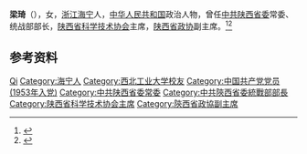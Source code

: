 '''梁琦'''（{{bd|1933年|3月|}}），女，[[浙江|浙江]][[海宁|海宁]]人，[[中华人民共和国|中华人民共和国]]政治人物，曾任[[中共陕西省委|中共陕西省委]]常委、统战部部长，[[陕西省科学技术协会|陕西省科学技术协会]]主席，[[陕西省政协|陕西省政协]]副主席。<ref>{{Cite web|title=知名院友|url=https://jsj.nwpu.edu.cn/snew/xygk/zmyy.htm|accessdate=2020-07-21|work=西北工业大学计算机学院|archive-date=2020-02-26|archive-url=https://web.archive.org/web/20200226065908/http://jsj.nwpu.edu.cn/snew/xygk/zmyy.htm|dead-url=no}}</ref><ref>{{Cite book|title=中华人民共和国职官志|author=何虎生, 李耀东, 向常福主编|publisher=中国社会出版社|year=2003|isbn=9787800883934|location=北京|pages=}}</ref>

== 参考资料 ==
{{reflist}}

{{中国人物小作品}}

{{Authority control}}
{{DEFAULTSORT:Liang梁}}
[[Category:梁姓|Qi]]
[[Category:海宁人|Category:海宁人]]
[[Category:西北工业大学校友|Category:西北工业大学校友]]
[[Category:中国共产党党员_(1953年入党)|Category:中国共产党党员 (1953年入党)]]
[[Category:中共陕西省委常委|Category:中共陕西省委常委]]
[[Category:中共陝西省委統戰部部長|Category:中共陝西省委統戰部部長]]
[[Category:陕西省科学技术协会主席|Category:陕西省科学技术协会主席]]
[[Category:陝西省政協副主席|Category:陝西省政協副主席]]
